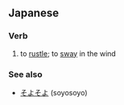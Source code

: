 ==Japanese==

===Verb===
{{ja-verb|h|type=1|hira=そよぐ|kanji=戦|rom=soyogu}}

# to [[rustle]]; to [[sway]] in the wind

===See also===
* [[そよそよ]] (soyosoyo)